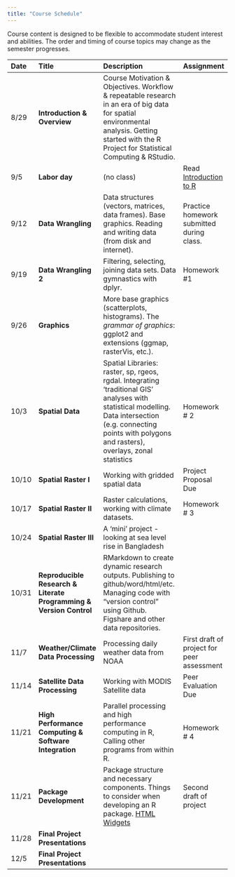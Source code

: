 ```yaml
---
title: "Course Schedule"
---
```


Course content is designed to be flexible to accommodate student interest and abilities.  The order and timing of course topics may change as the semester progresses.  

| Date    |  Title   | Description |  Assignment |
|:--|:--|:----------------------------------------|:------------|
| 8/29    | **Introduction & Overview** | Course Motivation & Objectives. Workflow & repeatable research in an era of big data for spatial environmental analysis. Getting started with the R Project for Statistical Computing & RStudio.|   |
| 9/5 | **Labor day** | (no class)   | Read [Introduction to R](https://cran.r-project.org/doc/contrib/Torfs+Brauer-Short-R-Intro.pdf) |
| 9/12 | **Data Wrangling ** | Data structures (vectors, matrices, data frames). Base graphics. Reading and writing data (from disk and internet). |  Practice homework submitted during class. |
| 9/19 | **Data Wrangling 2** | Filtering, selecting, joining data sets. Data gymnastics with dplyr. |  Homework #1  |
| 9/26 | **Graphics** | More base graphics (scatterplots, histograms).  The _grammar of graphics_: ggplot2 and extensions (ggmap, rasterVis, etc.). |  |
| 10/3 | **Spatial Data** | Spatial Libraries: raster, sp, rgeos, rgdal. Integrating ‘traditional GIS’ analyses with statistical modelling.  Data intersection (e.g. connecting points with polygons and rasters), overlays, zonal statistics | Homework # 2 |
| 10/10 | **Spatial Raster I** | Working with gridded spatial data | Project Proposal Due |
| 10/17 | **Spatial Raster II** | Raster calculations, working with climate datasets.  | Homework # 3    |
| 10/24 | **Spatial Raster III** | A 'mini' project - looking at sea level rise in Bangladesh | |
| 10/31 | **Reproducible Research & Literate Programming & Version Control** | RMarkdown to create dynamic research outputs.  Publishing to github/word/html/etc. Managing code with “version control" using Github. Figshare and other data repositories. |  |
| 11/7 | **Weather/Climate Data Processing ** | Processing daily weather data from NOAA  |  First draft of project for peer assessment   |
| 11/14 | **Satellite Data Processing** | Working with MODIS Satellite data | Peer Evaluation Due |
| 11/21 | **High Performance Computing & Software Integration** | Parallel processing and high performance computing in R, Calling other programs from within R. | Homework # 4 |
| 11/21 |  **Package Development** |  Package structure and necessary components.  Things to consider when developing an R package. [HTML Widgets](http://www.htmlwidgets.org) | Second draft of project |
| 11/28 | **Final Project Presentations** | | |
| 12/5  | **Final Project Presentations** | | |